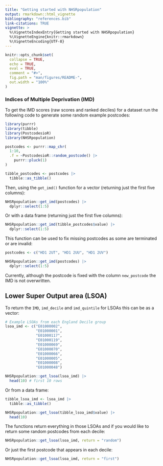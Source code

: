 ```yaml
---
title: "Getting started with NHSRpopulation"
output: rmarkdown::html_vignette
bibliography: "references.bib"
link-citations: TRUE
vignette: >
  %\VignetteIndexEntry{Getting started with NHSRpopulation}
  %\VignetteEngine{knitr::rmarkdown}
  %\VignetteEncoding{UTF-8}
---
```


```r
knitr::opts_chunk$set(
  collapse = TRUE,
  echo = TRUE,
  eval = TRUE,
  comment = "#>",
  fig.path = "man/figures/README-",
  out.width = "100%"
)
```

### Indices of Multiple Deprivation (IMD)

To get the IMD scores (raw scores and ranked deciles) for a dataset run the following code to generate some random example postcodes:

```r
library(purrr)
library(tibble)
library(PostcodesioR)
library(NHSRpopulation)

postcodes <- purrr::map_chr(
  1:10,
  .f = ~PostcodesioR::random_postcode() |> 
    purrr::pluck(1) 
) 

tibble_postcodes <- postcodes |> 
  tibble::as_tibble()
```

Then, using the `get_imd()` function for a vector (returning just the first five columns):

```r
NHSRpopulation::get_imd(postcodes) |> 
  dplyr::select(1:5)
```

Or with a data frame (returning just the first five columns):

```r
NHSRpopulation::get_imd(tibble_postcodes$value) |> 
  dplyr::select(1:5)
```

This function can be used to fix missing postcodes as some are terminated or are invalid:

```r
postcodes <- c("HD1 2UT", "HD1 2UU", "HD1 2UV")

NHSRpopulation::get_imd(postcodes) |> 
  dplyr::select(1:5)

```

Currently, although the postcode is fixed with the column `new_postcode` the IMD is not overwritten.

## Lower Super Output area (LSOA)

To return the `IMD`, `imd_decile` and `imd_quintile` for LSOAs this can be as a vector:

```r
# Example LSOAs from each England Decile group
lsoa_imd <- c("E01000002",
              "E01000001",
              "E01000117",
              "E01000119",
              "E01000069",
              "E01000070",
              "E01000066",
              "E01000005",
              "E01000008",
              "E01000048")

NHSRpopulation::get_lsoa(lsoa_imd) |> 
  head(10) # first 10 rows
```

Or from a data frame:

```r

tibble_lsoa_imd <- lsoa_imd |> 
  tibble::as_tibble()

NHSRpopulation::get_lsoa(tibble_lsoa_imd$value) |> 
  head(10)

```

The functions return everything in those LSOAs and if you would like to return some random postcodes from each decile:

```r
NHSRpopulation::get_lsoa(lsoa_imd, return = "random")
```

Or just the first postcode that appears in each decile:

```r
NHSRpopulation::get_lsoa(lsoa_imd, return = "first")
```
